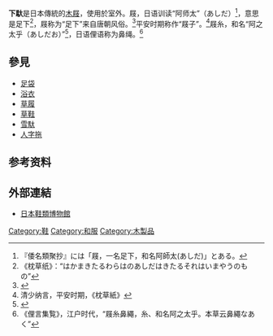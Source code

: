 {{japanese|image=Geta.png|japanese=下駄|kana=げた|romaji=geta}}

'''下馱'''是日本傳統的[[木屐|木屐]]，使用於室外。屐，日语训读“阿师太”（あしだ）<ref>『倭名類聚抄』には「屐，一名足下，和名阿師太(あしだ)」とある。</ref>，意思是足下<ref>《枕草纸》：“はかまきたるわらはのあしだはきたるそれはいまやうのもの”</ref>，屐称为“足下”来自唐朝风俗。<ref>{{Cite web |url=http://www.zinbun.kyoto-u.ac.jp/~takeda/edo_min/edo_bunka/syuitu/edono_kagaku_syuitu_03_03-10.html |title=僧遠年　撰，唐，《兼名菀》：“屐〔音奇逆反〕一名足下。” |accessdate=2013-02-19 |archive-date=2016-03-11 |archive-url=https://web.archive.org/web/20160311033747/http://www.zinbun.kyoto-u.ac.jp/~takeda/edo_min/edo_bunka/syuitu/edono_kagaku_syuitu_03_03-10.html |dead-url=no }}</ref>平安时期称作“屐子”。<ref>清少纳言，平安时期，《枕草紙》</ref>屐糸，和名“阿之太乎（あしだお）”<ref>{{Cite web |url=http://www.geocities.jp/iwa_kaz/wakan_footgear.htm |title=和漢三才図会「履襪類」 |accessdate=2013-02-19 |archive-date=2013-10-04 |archive-url=https://web.archive.org/web/20131004220009/http://www.geocities.jp/iwa_kaz/wakan_footgear.htm |dead-url=no }}</ref>，日语俚语称为鼻绳。<ref>《俚言集覧》，江户时代，“屐糸鼻繩，糸、和名阿之太乎。本草云鼻繩なあく”</ref>

== 參見 ==
* [[足袋|足袋]]
* [[浴衣|浴衣]]
* [[草履|草履]]
* [[草鞋|草鞋]]
* [[雪馱|雪馱]]
* [[人字拖|人字拖]]

== 参考资料 ==
{{reflist}}

== 外部連結 ==
{{Commons+cat|Geta_(footwear)|下馱|Geta_(footwear)}}
* [https://web.archive.org/web/20110728141903/http://www.footandtoy.jp/index.html 日本鞋類博物館]
{{足部穿着}}
{{日本的传统艺能}}
{{Japanese clothing}}

{{Authority control}}
{{DEFAULTSORT:xia}}
[[Category:鞋|Category:鞋]]
[[Category:和服|Category:和服]]
[[Category:木製品|Category:木製品]]